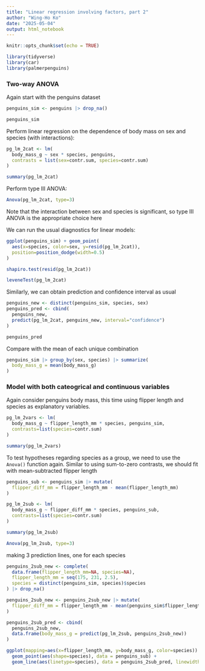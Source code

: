 ```yaml
---
title: "Linear regression involving factors, part 2"
author: "Wing-Ho Ko"
date: "2025-05-04"
output: html_notebook
---
```


```r
knitr::opts_chunk$set(echo = TRUE)
```

```r
library(tidyverse)
library(car)
library(palmerpenguins)
```

### Two-way ANOVA

Again start with the penguins dataset

```r
penguins_sim <- penguins |> drop_na()
```

```r
penguins_sim
```

Perform linear regression on the dependence of body mass on sex and species (with interactions):

```r
pg_lm_2cat <- lm(
  body_mass_g ~ sex * species, penguins, 
  contrasts = list(sex=contr.sum, species=contr.sum)
)

summary(pg_lm_2cat)
```

Perform type III ANOVA:

```r
Anova(pg_lm_2cat, type=3)
```

Note that the interaction between sex and species is significant, so type III ANOVA is the appropriate choice here

We can run the usual diagnostics for linear models:

```r
ggplot(penguins_sim) + geom_point(
  aes(x=species, color=sex, y=resid(pg_lm_2cat)), 
  position=position_dodge(width=0.5)
)
```

```r
shapiro.test(resid(pg_lm_2cat))
```

```r
leveneTest(pg_lm_2cat)
```

Similarly, we can obtain prediction and confidence interval as usual

```r
penguins_new <- distinct(penguins_sim, species, sex)
penguins_pred <- cbind(
  penguins_new, 
  predict(pg_lm_2cat, penguins_new, interval="confidence")
)
```

```r
penguins_pred
```

Compare with the mean of each unique combination

```r
penguins_sim |> group_by(sex, species) |> summarize(
  body_mass_g = mean(body_mass_g)
)
```


### Model with both cateogrical and continuous variables

Again consider penguins body mass, this time using flipper length and species as explanatory variables.

```r
pg_lm_2vars <- lm(
  body_mass_g ~ flipper_length_mm * species, penguins_sim, 
  contrasts=list(species=contr.sum)
)

summary(pg_lm_2vars)
```

To test hypotheses regarding species as a group, we need to use the `Anova()` function again. Similar to using sum-to-zero contrasts, we should fit with mean-subtracted flipper length

```r
penguins_sub <- penguins_sim |> mutate(
  flipper_diff_mm = flipper_length_mm - mean(flipper_length_mm)
)
```

```r
pg_lm_2sub <- lm(
  body_mass_g ~ flipper_diff_mm * species, penguins_sub,
  contrasts=list(species=contr.sum)
)
```

```r
summary(pg_lm_2sub)
```

```r
Anova(pg_lm_2sub, type=3)
```

making 3 prediction lines, one for each species

```r
penguins_2sub_new <- complete(
  data.frame(flipper_length_mm=NA, species=NA),
  flipper_length_mm = seq(175, 231, 2.5),
  species = distinct(penguins_sim, species)$species
) |> drop_na()
```

```r
penguins_2sub_new <- penguins_2sub_new |> mutate(
  flipper_diff_mm = flipper_length_mm - mean(penguins_sim$flipper_length_mm)
)
```

```r
penguins_2sub_pred <- cbind(
  penguins_2sub_new,
  data.frame(body_mass_g = predict(pg_lm_2sub, penguins_2sub_new))
)
```

```r
ggplot(mapping=aes(x=flipper_length_mm, y=body_mass_g, color=species)) +
  geom_point(aes(shape=species), data = penguins_sub) +
  geom_line(aes(linetype=species), data = penguins_2sub_pred, linewidth=1.2)
```

